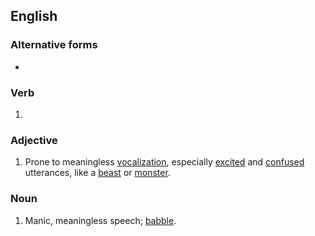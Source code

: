 ==English==

===Alternative forms===
* {{l|en|jibbering}}

===Verb===
{{head|en|verb form}}

# {{present participle of|gibber|lang=en|nocat=1}}

===Adjective===
{{en-adj}}

# Prone to meaningless [[vocalization]], especially [[excited]] and [[confused]] utterances, like a [[beast]] or [[monster]].

===Noun===
{{en-noun}}

# Manic, meaningless speech; [[babble]].